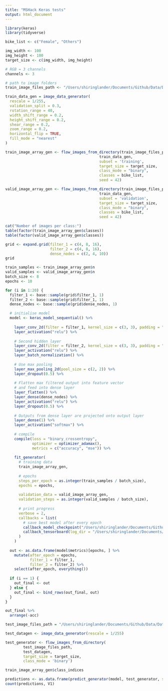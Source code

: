 ```yaml
---
title: "MSHack Keras tests"
output: html_document
---
```


```r
library(keras)
library(tidyverse)
```

```r
bike_list <- c("Female", "Others")

img_width <- 100
img_height <- 100
target_size <- c(img_width, img_height)

# RGB = 3 channels
channels <- 3

# path to image folders
train_image_files_path <- "/Users/shiringlander/Documents/Github/Data/Dataset_mshack/MaleVsFemaleBikes"
```

```r
train_data_gen = image_data_generator(
  rescale = 1/255,
  validation_split = 0.3,
  rotation_range = 40,
  width_shift_range = 0.2,
  height_shift_range = 0.2,
  shear_range = 0.2,
  zoom_range = 0.2,
  horizontal_flip = TRUE,
  fill_mode = "nearest"
)
```

```r
train_image_array_gen <- flow_images_from_directory(train_image_files_path, 
                                          train_data_gen,
                                          subset = 'training',
                                          target_size = target_size,
                                          class_mode = "binary",
                                          classes = bike_list,
                                          seed = 42)
```

```r
valid_image_array_gen <- flow_images_from_directory(train_image_files_path, 
                                          train_data_gen,
                                          subset = 'validation',
                                          target_size = target_size,
                                          class_mode = "binary",
                                          classes = bike_list,
                                          seed = 42)
```

```r
cat("Number of images per class:")
table(factor(train_image_array_gen$classes))
table(factor(valid_image_array_gen$classes))
```

```r
grid <- expand.grid(filter_1 = c(4, 8, 16),
                    filter_2 = c(4, 8, 16),
                    dense_nodes = c(2, 4, 10))
grid
```

```r
train_samples <- train_image_array_gen$n
valid_samples <- valid_image_array_gen$n
batch_size <- 8
epochs <- 10

for (i in 1:20) {
  filter_1 <- base::sample(grid$filter_1, 1)
  filter_2 <- base::sample(grid$filter_1, 1)
  dense_nodes <- base::sample(grid$dense_nodes, 1)

  # initialise model
  model <- keras_model_sequential() %>%
    
    layer_conv_2d(filter = filter_1, kernel_size = c(3, 3), padding = "same", input_shape = c(img_width, img_height, channels)) %>%
    layer_activation("relu") %>%
    
    # Second hidden layer
    layer_conv_2d(filter = filter_2, kernel_size = c(3, 3), padding = "same") %>%
    layer_activation("relu") %>%
    layer_batch_normalization() %>%
  
    # Use max pooling
    layer_max_pooling_2d(pool_size = c(2, 2)) %>%
    layer_dropout(0.5) %>%
    
    # Flatten max filtered output into feature vector 
    # and feed into dense layer
    layer_flatten() %>%
    layer_dense(dense_nodes) %>%
    layer_activation("relu") %>%
    layer_dropout(0.5) %>%
  
    # Outputs from dense layer are projected onto output layer
    layer_dense(1) %>% 
    layer_activation("softmax") %>% 
    
    # compile
    compile(loss = "binary_crossentropy",
            optimizer = optimizer_adamax(),
            metrics = c("accuracy", "mse")) %>% 
    
    fit_generator(
      # training data
      train_image_array_gen,
      
      # epochs
      steps_per_epoch = as.integer(train_samples / batch_size), 
      epochs = epochs, 
      
      validation_data = valid_image_array_gen,
      validation_steps = as.integer(valid_samples / batch_size),
      
      # print progress
      verbose = 2,
      callbacks = list(
        # save best model after every epoch
        callback_model_checkpoint("/Users/shiringlander/Documents/Github/MSHackRep/R/keras_checkpoints/bike_checkpoints.h5", save_best_only = TRUE),
        callback_tensorboard(log_dir = "/Users/shiringlander/Documents/Github/MSHackRep/R/keras_tf_logs")
      )
    )
  
  out <- as.data.frame(model$metrics)[epochs, ] %>%
    mutate(after_epoch = epochs,
           filter_1 = filter_1,
           filter_2 = filter_2) %>%
    select(after_epoch, everything())
  
  if (i == 1) {
    out_final <- out
  } else {
    out_final <- bind_rows(out_final, out)
  }
}
```

```r
out_final %>%
  arrange(-acc)
```

```r
test_image_files_path = "/Users/shiringlander/Documents/Github/Data/Dataset_mshack/Test"

test_datagen <- image_data_generator(rescale = 1/255)

test_generator <- flow_images_from_directory(
        test_image_files_path,
        test_datagen,
        target_size = target_size,
        class_mode = 'binary')
```

```r
train_image_array_gen$class_indices
```

```r
predictions <- as.data.frame(predict_generator(model, test_generator, steps = 1))
count(predictions, V1)
```

